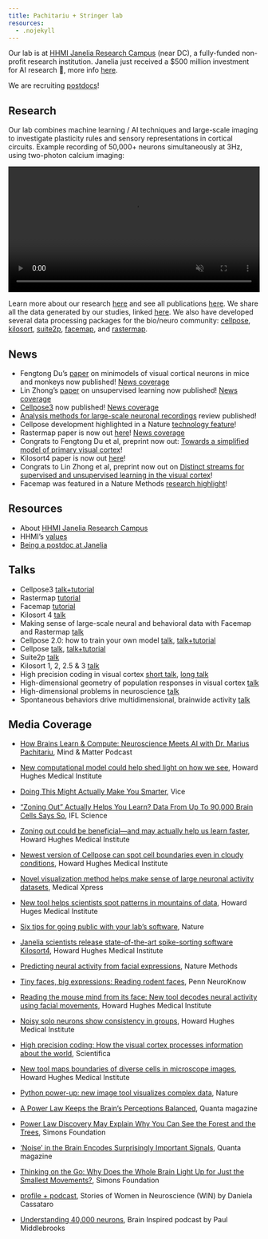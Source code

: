 ```yaml
---
title: Pachitariu + Stringer lab
resources:
  - .nojekyll
---
```


Our lab is at [HHMI Janelia Research Campus](https://www.janelia.org/) (near DC), a fully-funded non-profit research institution. Janelia just received a $500 million investment for AI research 🤖, more info [here](https://ai.hhmi.org/). 

We are recruiting [postdocs](positions.qmd)!

## Research

Our lab combines machine learning / AI techniques and large-scale imaging to investigate plasticity rules and sensory representations in cortical circuits. Example recording of 50,000+ neurons simultaneously at 3Hz, using two-photon calcium imaging:

<video width="100%" autoplay loop muted playsinline controls alt="50,000 neurons recorded with two-photon calcium imaging from mouse visual cortex">
  <source src="https://github.com/MouseLand/MouseLand.github.io/releases/download/v0.1/Movie1.mp4" type="video/mp4">
</video>

Learn more about our research [here](research/index.qmd) and see all publications [here](research/publications.qmd). We share all the data generated by our studies, linked [here](code_and_data.qmd). We also have developed several data processing packages for the bio/neuro community: [cellpose](research/posts/cellpose.qmd), [kilosort](research/posts/kilosort.qmd), [suite2p](research/posts/suite2p.qmd), [facemap](research/posts/rastermap.qmd), and [rastermap](research/posts/rastermap.qmd).

## News

* Fengtong Du's [paper](https://www.nature.com/articles/s41467-025-61171-9) on minimodels of visual cortical neurons in mice and monkeys now published! [News coverage](https://www.janelia.org/news/new-computational-model-could-help-shed-light-on-how-we-see)
* Lin Zhong's [paper](https://www.nature.com/articles/s41586-025-09180-y) on unsupervised learning now published! [News coverage](https://www.janelia.org/news/zoning-out-could-be-beneficial%E2%80%94and-may-actually-help-us-learn-faster)
* [Cellpose3](https://www.nature.com/articles/s41592-025-02595-5) now published! [News coverage](https://www.janelia.org/news/newest-version-of-cellpose-can-spot-cell-boundaries-even-in-cloudy-conditions)
* [Analysis methods for large-scale neuronal recordings](https://www.science.org/stoken/author-tokens/ST-2239/full) review published!
* Cellpose development highlighted in a Nature [technology feature](https://www.nature.com/articles/d41586-024-03344-y)!
* Rastermap paper is now out [here](https://www.nature.com/articles/s41593-024-01783-4)! [News coverage](https://medicalxpress.com/news/2024-10-visualization-method-large-neuronal-datasets.html)
* Congrats to Fengtong Du et al, preprint now out: [Towards a simplified model of primary visual cortex](https://www.biorxiv.org/content/10.1101/2024.06.30.601394.abstract)!
* Kilosort4 paper is now out [here](https://www.nature.com/articles/s41592-024-02232-7)!
* Congrats to Lin Zhong et al, preprint now out on [Distinct streams for supervised and unsupervised learning in the visual cortex](https://www.biorxiv.org/content/10.1101/2024.02.25.581990v1)!
* Facemap was featured in a Nature Methods [research highlight](https://www.nature.com/articles/s41592-023-02154-w)!

## Resources

* About [HHMI Janelia Research Campus](https://www.janelia.org/about-us)
* HHMI's [values](https://www.hhmi.org/about/values)
* [Being a postdoc at Janelia](https://youtube.com/playlist?list=PLTHgpZlI_u0hSo_NO0wpzpMnt6BnOOaWl&feature=shared)

## Talks

* Cellpose3 [talk+tutorial](https://www.youtube.com/watch?v=TZZZlGk6AKo)
* Rastermap [tutorial](https://youtu.be/oQHq7yUWn2k)
* Facemap [tutorial](https://youtu.be/aO_kXkOuadg)
* Kilosort 4 [talk](https://youtu.be/LTSmoACr918?feature=shared)
* Making sense of large-scale neural and behavioral data with Facemap and Rastermap [talk](https://www.youtube.com/watch?v=4fIXfSBKWu8)
* Cellpose 2.0: how to train your own model [talk](https://youtu.be/3ydtAhfq6H0), [talk+tutorial](https://youtu.be/5qANHWoubZU)
* Cellpose [talk](https://youtu.be/7y9d4VIKiS8), [talk+tutorial](https://www.youtube.com/watch?v=DL-j-hPFixk)
* Suite2p [talk](https://www.youtube.com/watch?v=L0cX6V2wFUU)
* Kilosort 1, 2, 2.5 & 3 [talk](https://youtu.be/cmrAhhquC9E?feature=shared)
* High precision coding in visual cortex [short talk](https://youtu.be/5-DkXplTFuY), [long talk](https://www.youtube.com/watch?v=ob48PKoIbfA)
* High-dimensional geometry of population responses in visual cortex [talk](https://www.youtube.com/watch?v=fAFHJiqYwb8)
* High-dimensional problems in neuroscience [talk](https://youtu.be/NzdynFTp7fY)
* Spontaneous behaviors drive multidimensional, brainwide activity [talk](https://youtu.be/1FCCh4COiCM?feature=shared&t=196)


## Media Coverage

- [How Brains Learn & Compute: Neuroscience Meets AI with Dr. Marius Pachitariu](https://youtu.be/dl_xnOsGp4E?si=65uU8IXqMm0GhXme), Mind & Matter Podcast

- [New computational model could help shed light on how we see](https://www.janelia.org/news/new-computational-model-could-help-shed-light-on-how-we-see), Howard Hughes Medical Institute

- [Doing This Might Actually Make You Smarter](https://www.vice.com/en/article/doing-this-might-actually-make-you-smarter/), Vice

- ["Zoning Out" Actually Helps You Learn? Data From Up To 90,000 Brain Cells Says So](https://www.iflscience.com/zoning-out-actually-helps-you-learn-data-from-up-to-90000-brain-cells-says-so-79986), IFL Science

- [Zoning out could be beneficial—and may actually help us learn faster](https://www.janelia.org/news/zoning-out-could-be-beneficial%E2%80%94and-may-actually-help-us-learn-faster), Howard Hughes Medical Institute

- [Newest version of Cellpose can spot cell boundaries even in cloudy conditions](https://www.janelia.org/news/newest-version-of-cellpose-can-spot-cell-boundaries-even-in-cloudy-conditions), Howard Hughes Medical Institute

- [Novel visualization method helps make sense of large neuronal activity datasets](https://medicalxpress.com/news/2024-10-visualization-method-large-neuronal-datasets.html), Medical Xpress

- [New tool helps scientists spot patterns in mountains of data](https://www.janelia.org/news/new-tool-helps-scientists-spot-patterns-in-mountains-of-data), Howard Huges Medical Institute

- [Six tips for going public with your lab’s software](https://www.nature.com/articles/d41586-024-03344-y), Nature

- [Janelia scientists release state-of-the-art spike-sorting software Kilosort4](https://www.janelia.org/news/janelia-scientists-release-state-of-the-art-spike-sorting-software-kilosort4), Howard Hughes Medical Institute

- [Predicting neural activity from facial expressions](https://www.nature.com/articles/s41592-023-02154-w), Nature Methods

- [Tiny faces, big expressions: Reading rodent faces](https://pennneuroknow.com/2023/12/19/tiny-faces-big-expressions-reading-rodent-faces/), Penn NeuroKnow

- [Reading the mouse mind from its face: New tool decodes neural activity using facial movements](https://www.janelia.org/news/reading-the-mouse-mind-from-its-face-new-tool-decodes-neural-activity-using-facial-movements), Howard Hughes Medical Institute

- [Noisy solo neurons show consistency in groups](https://www.janelia.org/news/noisy-solo-neurons-show-consistency-in-groups), Howard Hughes Medical Institute

- [High precision coding: How the visual cortex processes information about the world](https://www.scientifica.uk.com/neurowire/high-precision-coding-how-the-visual-cortex-processes-information-about-the-world), Scientifica

- [New tool maps boundaries of diverse cells in microscope images](https://www.janelia.org/news/new-tool-maps-boundaries-of-diverse-cells-in-microscope-images), Howard Hughes Medical Institute

- [Python power-up: new image tool visualizes complex data](https://www.nature.com/articles/d41586-021-03628-7), Nature

- [A Power Law Keeps the Brain's Perceptions Balanced](https://www.quantamagazine.org/a-power-law-keeps-the-brains-perceptions-balanced-20191022/), Quanta magazine

- [Power Law Discovery May Explain Why You Can See the Forest and the Trees](https://www.simonsfoundation.org/2019/06/26/power-law-discovery-may-explain-why-you-can-see-the-forest-and-the-trees/), Simons Foundation

- ['Noise' in the Brain Encodes Surprisingly Important Signals](https://www.quantamagazine.org/noise-in-the-brains-vision-areas-encodes-body-movements-20191107/), Quanta magazine

- [Thinking on the Go: Why Does the Whole Brain Light Up for Just the Smallest Movements?](https://www.simonsfoundation.org/2019/11/26/thinking-on-the-go-why-does-the-whole-brain-light-up-for-just-the-smallest-movements/), Simons Foundation

- [profile + podcast](https://www.storiesofwin.org/profiles/2021/6/2/dr-carsen-stringer), Stories of Women in Neuroscience (WIN) by Daniela Cassataro

- [Understanding 40,000 neurons](https://braininspired.co/podcast/91/), Brain Inspired podcast by Paul Middlebrooks

